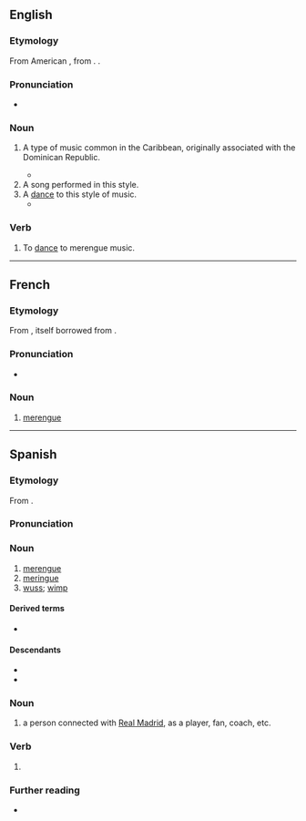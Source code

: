 ==English==
{{wikipedia}}

===Etymology===
From American {{bor|en|es|merengue}}, from {{der|en|fr|meringue}}. {{doublet|en|meringue}}.

===Pronunciation===
* {{IPA|en|/məˈɹɛŋɡeɪ/}}

===Noun===
{{en-noun|~}}

# {{lb|en|music|uncountable}} A type of music common in the Caribbean, originally associated with the Dominican Republic.
#* {{quote-journal|en|2007|January 7|Alex Mindlin|For a Shuttered Marina, Some Regret, Some Relief|New York Times|url=http://www.nytimes.com/2007/01/07/nyregion/thecity/07mari.html
|passage=The marina was a mainstay of the neighborhood, and Mr. O’Rourke was known for staging salsa and '''merengue''' concerts.}}
# A song performed in this style.
# A [[dance]] to this style of music.
#* {{quote-book|en|title=Latin Dance|author=Elizabeth Drake-Boyt|year=2011|page=86|ISBN=0313376093|passage=If Trujillo said everybody had to dance the '''merengue''', then everybody danced the '''merengue''', for so feared was he by Dominicans that it was said that even a glance from him had the power to kill someone from across the street.}}

===Verb===
{{en-verb}}

# {{lb|en|intransitive}} To [[dance]] to merengue music.
{{C|en|Dances}}

----

==French==

===Etymology===
From {{bor|fr|es|merengue}}, itself borrowed from {{der|fr|fr|meringue}}.

===Pronunciation===
* {{fr-IPA|mére_ngué}}

===Noun===
{{fr-noun|m}}

# {{lb|fr|music}} [[#English|merengue]]

{{C|fr|Musical genres}}

----

==Spanish==

===Etymology===
From {{bor|es|fr|meringue}}.

===Pronunciation===
{{es-IPA}}

===Noun===
{{es-noun|m}}

# [[#English|merengue]] {{gloss|a type of music common in the Caribbean}}
# [[meringue]]
# [[wuss]]; [[wimp]]

====Derived terms====
* {{l|es|merenguero}}

====Descendants====
* {{desc|en|merengue|bor=1}}
* {{desc|fr|merengue|bor=1}}

===Noun===
{{es-noun|mf}}

# {{lb|es|football}} a person connected with [[w:Real Madrid C.F.|Real Madrid]], as a player, fan, coach, etc.

===Verb===
{{head|es|verb form}}

# {{es-verb form of|merengar}}

===Further reading===
* {{R:DRAE}}
